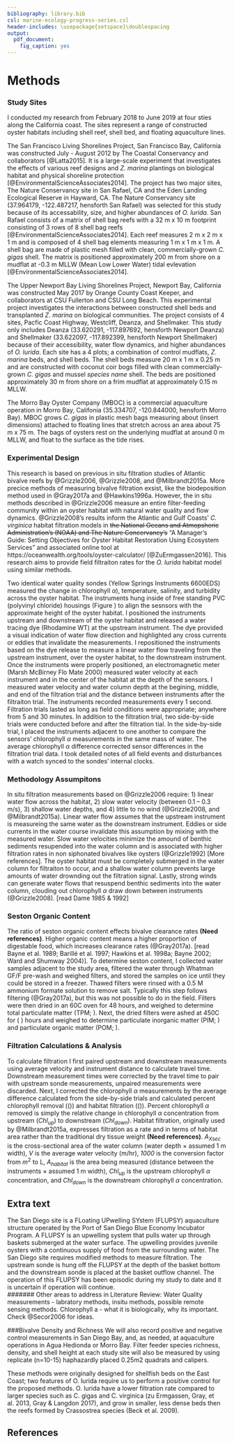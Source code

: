 ```yaml
---
bibliography: library.bib
csl: marine-ecology-progress-series.csl
header-includes: \usepackage{setspace}\doublespacing
output:
  pdf_document:
    fig_caption: yes
---
```


# Methods

### Study Sites
I conducted my research from February 2018 to June 2019 at four sties along the California coast. The sites represent a range of constructed oyster habitats including shell reef, shell bed, and floating aquaculture lines.

The San Francisco Living Shorelines Project, San Francisco Bay, California was constructed July - August 2012 by The Coastal Conservancy and collaborators [@Latta2015]. It is a large-scale experiment that investigates the effects of various reef designs and *Z. marina* plantings on biological habitat and physical shoreline protection [@EnvironmentalScienceAssociates2014]. The project has two major sites, The Nature Conservancy site in San Rafael, CA and the Eden Landing Ecological Reserve in Hayward, CA. The Nature Conservancy site (37.964179, -122.487217, hensforth San Rafael) was selected for this study because of its accessability, size, and higher abundances of *O. lurida*. San Rafael consists of a matrix of shell bag reefs with a 32 m x 10 m footprint consisting of 3 rows of 8 shell bag reefs [@EnvironmentalScienceAssociates2014]. Each reef measures 2 m x 2 m x 1 m  and is composed of 4 shell bag elements measuring 1 m x 1 m x 1 m. A shell bag are made of plastic mesh filled with clean, commercially-grown *C. gigas* shell. The matrix is positioned approximately 200 m from shore on a mudflat at -0.3 m MLLW (Mean Low Lower Water) tidal evlevation [@EnvironmentalScienceAssociates2014]. 

The Upper Newport Bay Living Shorelines Project, Newport Bay, California was constructed May 2017 by Orange County Coast Keeper, and collaborators at CSU Fullerton and CSU Long Beach. This experimental project investigates the interactions between constructed shell beds and transplanted *Z. marina* on biological communities. The project consists of 4 sites, Pacfic Coast Highway, Westcliff, Deanza, and Shellmaker. This study only includes Deanza (33.620291, -117.897692, hensforth Newport Deanza) and Shellmaker (33.622097, -117.892399, hensforth Newport Shellmaker) because of their accessibility, water flow dynamics, and higher abundances of *O. lurida*. Each site has a 4 plots; a combination of control mudflats, *Z. marina* beds, and shell beds. The shell beds measure 20 m x 1 m x 0.25 m and are constructed with coconut coir bogs filled with clean commercially-grown *C. gigas* and mussel *species name* shell. The beds are positioned approximately 30 m from shore on a frim mudflat at approximately 0.15 m MLLW.

The Morro Bay Oyster Company (MBOC) is a commercial aquaculture operation in Morro Bay, Califonia (35.334707, -120.844000, hensforth Morro Bay). MBOC grows *C. gigas* in plastic mesh bags measuring about (insert dimensions) attached to floating lines that stretch across an area about 75 m x 75 m. The bags of oysters rest on the underlying mudflat at around 0 m MLLW, and float to the surface as the tide rises. 

### Experimental Design
This research is based on previous in situ filtration studies of Atlantic bivalve reefs by @Grizzle2006, @Grizzle2008, and @Milbrandt2015a. More precice methods of measuring bivalve filtration exsist, like the biodeposition method used in @Gray2017a and @Hawkins1996a. However, the in situ methods described in @Grizzle2006 measure an entire filter-feeding community within an oyster habitat with natural water quality and flow dynamics. @Grizzle2008’s results inform the Atlantic and Gulf Coasts' *C. virginica* habitat filtration models in ~~the National Oceans and Atmopsheric Administration's (NOAA) and The Nature Concervancy's~~ "A Manager's Guide: Setting Objectives for Oyster Habitat Restoration Using Ecosystem Services" and associated online tool at https://oceanwealth.org/tools/oyster-calculator/ [@ZuErmgassen2016]. This research aims to provide field filtraiton rates for the *O. lurida* habitat model using similar methods.

Two identical water quality sondes (Yellow Springs Instruments 6600EDS) measured the change in chlorophyll $\alpha$), temperature, salinity, and turbidity across the oyster habitat. The instruments hung inside of free standing PVC (polyvinyl chloride) housings (Figure \ref{fig:fieldgear}) to align the sesnsors with the approximate height of the oyster habitat. I positioned the instruments upstream and downstream of the oyster habitat and released a water tracing dye (Rhodamine WT) at the upstream instrument. The dye provided a visual indication of water flow direction and highlighted any cross currents or eddies that invalidate the measurements. I repositioned the instruments based on the dye release to measure a linear water flow traveling from the upstream instrument, over the oyster habitat, to the downstream instrument. Once the instruments were properly positioned, an electromagnetic meter (Marsh McBirney Flo Mate 2000) measured water velocity at each instrument and in the center of the habitat at the depth of the sensors. I measured water velocity and water column depth at the begining, middle, and end of the filtration trial and the distance between instruments after the filtraiton trial. The instruments recorded measurements every 1 second. Filtration trials lasted as long as field conditions were appropriate; anywhere from 5 and 30 minutes. In addition to the filtration trial, two side-by-side trials were conducted before and after the filtration tial. In the side-by-side trial, I placed the instruments adjacent to one another to compare the sensors' chlorophyll $\alpha$ measurements in the same mass of water. The average chlorophyll $\alpha$ difference corrected sensor differences in the filtration trial data. I took detailed notes of all field events and disturbances with a watch synced to the sondes' internal clocks.

\begin{figure}[h]
  \centering
  \includegraphics[width=0.5\textwidth]{Fieldwork instruments and gear copy.jpg}
  \caption{Two identical YSI 6600EDS water quality sondes were used to measure chlorophyll, temperature, salinity, and turbidity. The sondes were hung inside PVC housings to adjust the sensor depth in the water column. Water velocity measurements were taken with an Marsh McBirney Flo Mate 2000.}
  \label{fig:fieldgear}
\end{figure}

### Methodology Assumpitons
In situ filtration measurements based on @Grizzle2006 require: 1) linear water flow across the habitat, 2) slow water velocity (between 0.1 – 0.3 m/s), 3) shallow water depths, and 4) little to no wind (@Grizzle2008, and @Milbrandt2015a). Linear water flow assumes that the upstream instrument is measureing the same water as the downstream instrument. Eddies or side currents in the water course invalidate this assumption by mixing with the measured water. Slow water velocities minimize the amound of benthic sediments resupended into the water column and is associated with higher filtration rates in non siphonated bivalves like oysters (@Grizzle1992) [More references]. The oyster habitat must be completely submerged in the water column for filtraiton to occur, and a shallow water column prevents large amounts of water drownding out the filtration signal. Lastly, strong winds can generate water flows that resuspend benthic sediments into the water column, clouding out chlorophyll $\alpha$ draw down between instruments (@Grizzle2008). [read Dame 1985 & 1992]

### Seston Organic Content
The ratio of seston organic content effects bivalve clearance rates **(Need references)**. Higher organic content means a higher proportion of digestable food, which increases clearance rates (@Gray2017a). [read Bayne et al. 1989; Barillé et al. 1997; Hawkins et al. 1998a; Bayne 2002; Ward and Shumway 2004)]. To determine seston content, I collected water samples adjacent to the study area, filtered the water through Whatman GF/F pre-wash and weighed filters, and stored the samples on ice until they could be stored in a freezer. Thawed filters were rinsed with a 0.5 M ammonium formate solution to remove salt. Typically this step follows filtering (@Gray2017a), but this was not possible to do in the field. Filters were then dried in an 60C oven for 48 hours, and weighed to determine total particulate matter (TPM; \ref{eq:TPM}). Next, the dried filters were ashed at 450C for \( \leq 4 \) hours and weighed to determine particulate inorganic matter (PIM; \ref{eq:PIM}) and particulate organic matter (POM; \ref{eq:POM}).

\begin{equation}
\label{Eq:TPM}
TPM (mg/L)= \frac{Filter Dry Weight (mg) - Filter Pre Weight (mg)}{Water sample volume (mL)} \times 1000
\end{equation}

\begin{equation}
\label{Eq:PIM}
PIM (mg/L)= TPM (mg/L) - \frac{Filter Ash Weight (mg) - Filter Pre Weight (mg)}{Water sample volume (ml)} \times 1000
\end{equation}

\begin{equation}
\label{Eq:POM}
POM (mg/L) = TPM (mg/L) - PIM (mg/L)
\end{equation}

### Filtration Calculations & Analysis
To calculate filtration I first paired upstream and downstream measurements using average velocity and instrument distance to calculate travel time. Downstream measurement times were corrected by the travel time to pair with upstream sonde measurements, unpaired measurements were discarded. Next, I corrected the chlorophyll $\alpha$ measurements by the average difference calculated from the side-by-side trials and calculated percent chlorophyll removal (\(\autoref{Eq:PrctChl}\)) and habitat filtration (\(\autoref{Eq:Lhrm2}\)). Percent chlorophyll $\alpha$ removed is simply the relative change in chlorophyll $\alpha$ concentration from upstream ($Chl_{up}$) to downstream ($Chl_{down}$). Habitat filtration, originally used by @Milbrandt2015a, expresses filtration as a rate and in terms of habitat area rather than the traditional dry tissue weight **(Need references)**. $A_{Xsec}$ is the cross-sectional area of the water column (water depth $\times$ assumed 1 m width), *V* is the average water velocity (m/hr), *1000* is the conversion factor from $m^2$ to L, $A_{habitat}$ is the area being measured (distance between the instruments $\times$ assumed 1 m width), $Chl_{up}$ is the upstream chlorophyll $\alpha$ concentration, and $Chl_{down}$ is the downstream chlorophyll $\alpha$ concentration.

\begin{equation}
\label{Eq:PrctChl}
Percent Chlorophyll\alpha Removed = \frac{Chl_{up} - Chl_{down}}{Chl_{up}} \times 100
\end{equation}

\begin{equation}
\label{Eq:Lhrm2}
Habitat Filtration Rate (Lhr^{-1}m^2) = \frac{A_{Xsec} \times V \times 1000}{A_{habitat}} \times \frac{Chl_{up} - Chl_{down}}{Chl_{up}}
\end{equation}


## Extra text

The San Diego site is a FLoating UPwelling SYstem (FLUPSY) aquaculture structure operated by the Port of San Diego Blue Economy Incubator Program. A FLUPSY is an upwelling system that pulls water up through baskets submerged at the water surface. The upwelling provides juvenile oysters with a continuous supply of food from the surrounding water. The San Diego site requires modified methods to measure filtration. The upstream sonde is hung off the FLUPSY at the depth of the basket bottom and the downstream sonde is placed at the basket outflow channel. The operation of this FLUPSY has been episodic during my study to date and it is uncertain if operation will continue.  
####### Other areas to address in Literature Review: Water Quality measurements - labratory methods, insitu methods, possible remote sensing methods. Chlorophyll a - what it is biologically, why its important. Check @Secor2006 for ideas.

###Bivalve Density and Richness
We will also record positive and negative control measurements in San Diego Bay, and, as needed, at aquaculture operations in Agua Hedionda or Morro Bay. Filter feeder species richness, density, and shell height at each study site will also be measured by using replicate (n=10-15) haphazardly placed 0.25m2 quadrats and calipers.


These methods were originally designed for shellfish beds on the East Coast; two features of O. lurida require us to perform a positive control for the proposed methods. O. lurida have a lower filtration rate compared to larger species such as C. gigas and C. virginica (zu Ermgassen, Gray, et al. 2013, Gray & Langdon 2017), and grow in smaller, less dense beds then the reefs formed by Crassostrea species (Beck et al. 2009). 

## References